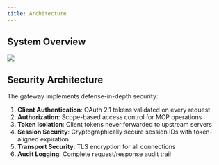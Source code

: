 ```yaml
---
title: Architecture
---
```



## System Overview



<Frame>
    <img src="/images/product/mcp-gateway/architecture.png"/>
</Frame>


## Security Architecture
The gateway implements defense-in-depth security:

1. **Client Authentication**: OAuth 2.1 tokens validated on every request
2. **Authorization**: Scope-based access control for MCP operations
3. **Token Isolation**: Client tokens never forwarded to upstream servers
4. **Session Security**: Cryptographically secure session IDs with token-aligned expiration
5. **Transport Security**: TLS encryption for all connections
6. **Audit Logging**: Complete request/response audit trail
